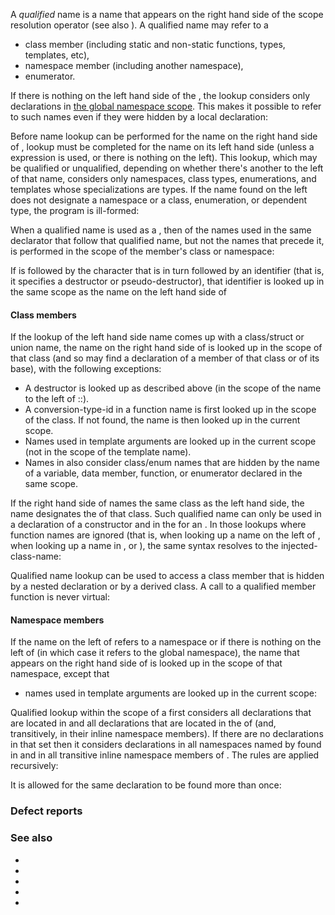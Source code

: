 {{title|Qualified name lookup}}
{{cpp/language/basics/navbar}}
A ''qualified'' name is a name that appears on the right hand side of the scope resolution operator {{ttb|::}} (see also {{rlp|identifiers#Qualified identifiers|qualified identifiers}}).
A qualified name may refer to a 
* class member (including static and non-static functions, types, templates, etc),
* namespace member (including another namespace),
* enumerator.

If there is nothing on the left hand side of the {{ttb|::}}, the lookup considers only declarations in [[#Namespace members|the global namespace scope]]. This makes it possible to refer to such names even if they were hidden by a local declaration:
{{source|1=
#include &lt;iostream&gt;

namespace M {
    const char* fail = "fail\n";
}

using M::fail;

namespace N {
    const char* ok = "ok\n";
}

using namespace N;

int main()
{
    struct std {};
    
    std::cout &lt;&lt; ::fail; // Error: unqualified lookup for 'std' finds the struct
    ::std::cout &lt;&lt; ::ok; // OK: ::std finds the namespace std
}
}}

Before name lookup can be performed for the name on the right hand side of {{ttb|::}}, lookup must be completed for the name on its left hand side (unless a {{rlp|decltype}} expression is used, or there is nothing on the left). This lookup, which may be qualified or unqualified, depending on whether there's another {{ttb|::}} to the left of that name, considers only namespaces, class types, enumerations, and templates whose specializations are types. If the name found on the left does not designate a namespace or a class, enumeration, or dependent type, the program is ill-formed:
{{source|1=
struct A
{
    static int n;
};

int main()
{
    int A;
    A::n = 42; // OK: unqualified lookup of A to the left of :: ignores the variable
    A b;       // Error: unqualified lookup of A finds the variable A
}

template&lt;int&gt;
struct B : A {};

namespace N
{
    template&lt;int&gt;
    void B();
    
    int f()
    {
        return B&lt;0&gt;::n; // Error: N::B&lt;0&gt; is not a type
    }
}
}}

When a qualified name is used as a {{rlp|declarations|declarator}}, then {{rlp|unqualified lookup}} of the names used in the same declarator that follow that qualified name, but not the names that precede it, is performed in the scope of the member's class or namespace:
{{source|1=
class X {};

constexpr int number = 100;

struct C
{
    class X {};
    static const int number = 50;
    static X arr[number];
};

X C::arr[number], brr[number];    // Error: look up for X finds ::X, not C::X
C::X C::arr[number], brr[number]; // OK: size of arr is 50, size of brr is 100
}}

If {{ttb|::}} is followed by the character {{ttb|~}} that is in turn followed by an identifier (that is, it specifies a destructor or pseudo-destructor), that identifier is looked up in the same scope as the name on the left hand side of {{ttb|::}}
{{source|1=
struct C { typedef int I; };

typedef int I1, I2;

extern int *p, *q;

struct A { ~A(); };

typedef A AB;

int main()
{
    p-&gt;C::I::~I(); // The name I after ~ is looked up in the same scope as I before ::
                   // (that is, within the scope of C, so it finds C::I)
    
    q-&gt;I1::~I2();  // The name I2 is looked up in the same scope as I1
                   // (that is, from the current scope, so it finds ::I2)
    
    AB x;
    x.AB::~AB();   // The name AB after ~ is looked up in the same scope as AB before ::
                   // (that is, from the current scope, so it finds ::AB)
}
}}

{{rev begin}}
{{rev|since=c++11|
====Enumerators====
If the lookup of the left-hand side name comes up with an {{rlp|enum|enumeration}} (either scoped or unscoped), the lookup of the right-hand side must result in an enumerator that belongs that enumeration, otherwise the program is ill-formed.
}}
{{rev end}}

====Class members====
If the lookup of the left hand side name comes up with a class/struct or union name, the name on the right hand side of {{ttb|::}} is looked up in the scope of that class (and so may find a declaration of a member of that class or of its base), with the following exceptions:
* A destructor is looked up as described above (in the scope of the name to the left of ::).
* A conversion-type-id in a {{rlp|cast operator|user-defined conversion}} function name is first looked up in the scope of the class. If not found, the name is then looked up in the current scope. {{mark unreviewed dr|cwg|1111}}{{mark unreviewed dr|cwg|2385}}
* Names used in template arguments are looked up in the current scope (not in the scope of the template name).
* Names in {{rlp|namespace|using-declarations}} also consider class/enum names that are hidden by the name of a variable, data member, function, or enumerator declared in the same scope.
{{todo|micro-examples for the above}}

If the right hand side of {{ttb|::}} names the same class as the left hand side, the name designates the {{rlp|constructor}} of that class. Such qualified name can only be used in a declaration of a constructor and in the {{rlp|using declaration|using-declaration}} for an {{rlp|using declaration#Inheriting constructors|inheriting constructor}}. In those lookups where function names are ignored (that is, when looking up a name on the left of {{ttb|::}}, when looking up a name in {{rlp|elaborated type specifier}}, or {{rlp|derived class|base specifier}}), the same syntax resolves to the injected-class-name:
{{source|1=
struct A { A(); };

struct B : A { B(); };

A::A() {} // A::A names a constructor, used in a declaration
B::B() {} // B::B names a constructor, used in a declaration

B::A ba;  // B::A names the type A (looked up in the scope of B)
A::A a;   // Error: A::A does not name a type

struct A::A a2; // OK: lookup in elaborated type specifier ignores functions
                // so A::A simply names the class A as seen from within the scope of A
                // (that is, the injected-class-name)
}}

Qualified name lookup can be used to access a class member that is hidden by a nested declaration or by a derived class. A call to a qualified member function is never virtual:
{{source|1=
struct B { virtual void foo(); };

struct D : B { void foo() override; };

int main()
{
    D x;
    B&amp; b = x;
    
    b.foo();    // Calls D::foo (virtual dispatch)
    b.B::foo(); // Calls B::foo (static dispatch)
}
}}

====Namespace members====
If the name on the left of {{ttb|::}} refers to a namespace or if there is nothing on the left of {{ttb|::}} (in which case it refers to the global namespace), the name that appears on the right hand side of {{ttb|::}} is looked up in the scope of that namespace, except that 
* names used in template arguments are looked up in the current scope:
{{source|1=
namespace N
{
    template&lt;typename T&gt;
    struct foo {};
    
    struct X {};
}

N::foo&lt;X&gt; x; // Error: X is looked up as ::X, not as N::X
}}

Qualified lookup within the scope of a {{rlp|namespace}} {{tt|N}} first considers all declarations that are located in {{tt|N}} and all declarations that are located in the {{rlp|namespace#Inline namespaces|inline namespace members}} of {{tt|N}} (and, transitively, in their inline namespace members). If there are no declarations in that set then it considers declarations in all namespaces named by {{rlp|namespace#Using-directives|using-directives}} found in {{tt|N}} and in all transitive inline namespace members of {{tt|N}}. The rules are applied recursively:

{{source|1=
int x;

namespace Y
{
    void f(float);
    void h(int);
}

namespace Z
{
    void h(double);
}

namespace A
{
    using namespace Y;
    void f(int);
    void g(int);
    int i;
}

namespace B
{
    using namespace Z;
    void f(char);
    int i;
}

namespace AB
{
    using namespace A;
    using namespace B;
    void g();
}

void h()
{
    AB::g();  // AB is searched, AB::g found by lookup and is chosen AB::g(void)
              // (A and B are not searched)
    
    AB::f(1); // First, AB is searched. There is no f
              // Then, A, B are searched
              // A::f, B::f found by lookup
              // (but Y is not searched so Y::f is not considered)
              // Overload resolution picks A::f(int)
    
    AB::x++;  // First, AB is searched. There is no x
              // Then A, B are searched. There is no x
              // Then Y and Z are searched. There is still no x: this is an error
    
    AB::i++;  // AB is searched. There is no i
              // Then A, B are searched. A::i and B::i found by lookup: this is an error
    
    AB::h(16.8); // First, AB is searched. There is no h
                 // Then A, B are searched. There is no h
                 // Then Y and Z are searched
                 // Lookup finds Y::h and Z::h. Overload resolution picks Z::h(double)
}
}}

It is allowed for the same declaration to be found more than once:
{{source|1=
namespace A { int a; }

namespace B { using namespace A; }

namespace D { using A::a; }

namespace BD
{
    using namespace B;
    using namespace D;
}

void g()
{
    BD::a++; // OK: finds the same A::a through B and through D
}
}}
{{todo|the rest of N4861 6.5.3.2[namespace.qual], try to shorten their examples}}

===Defect reports===
{{dr list begin}}
{{dr list item|wg=cwg|dr=215|std=C++98|before=the name preceding {{ttb|::}} must be a class name or namespace&lt;br&gt;name, so template parameters were not allowed there|after=the name must designate a class,&lt;br&gt;namespace or dependent type}}
{{dr list item|wg=cwg|dr=318|std=C++98|before=if the right hand side of {{ttb|::}} names the same class&lt;br&gt;as the left hand side, the qualified name was always&lt;br&gt;considered to name the constructor of that class|after=only name the constructor&lt;br&gt;when acceptable (e.g. not in&lt;br&gt;an elaborated type specifier)}}
{{dr list end}}

===See also===
* {{rlp|unqualified lookup|Unqualified name lookup}} 
* {{rlp|scope|Scope}} 
* {{rlp|adl|Argument-dependent lookup}} 
* {{rlp|function template|Template argument deduction}}
* {{rlp|overload resolution|Overload resolution}}

{{langlinks|es|ja|ru|zh}}